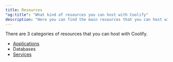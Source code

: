 ```yaml
---
title: Resources
"og:title": "What kind of resources you can host with Coolify"
description: "Here you can find the main resources that you can host with Coolify."
---
```


There are 3 categories of resources that you can host with Coolify.

- [Applications](/resources/applications)
- Databases
- [Services](/resources/services)
